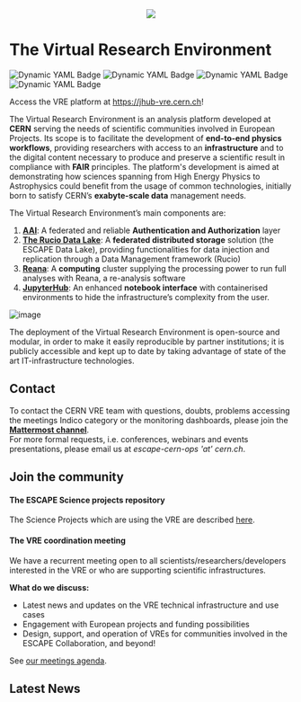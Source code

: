 
<center>
<div class="vre-cern-docs"> 
  <img src="/img/logo-vre-repo.png" /> 
</div>
</center>

# The Virtual Research Environment
![Dynamic YAML Badge](https://img.shields.io/badge/dynamic/yaml?url=https%3A%2F%2Fraw.githubusercontent.com%2Fvre-hub%2Fvre%2Frefs%2Fheads%2Fmain%2Finfrastructure%2Fcluster%2Fflux%2Fjhub%2Fjhub-release.yaml&query=%24.spec.chart.spec.version&label=JupyterHub%20release&color=%23e66a2d)
![Dynamic YAML Badge](https://img.shields.io/badge/dynamic/yaml?url=https%3A%2F%2Fraw.githubusercontent.com%2Fvre-hub%2Fvre%2Frefs%2Fheads%2Fmain%2Finfrastructure%2Fcluster%2Fflux%2Freana%2Freana-release.yaml&query=%24.spec.chart.spec.version&label=Reana%20release&color=%23fd3337)
![Dynamic YAML Badge](https://img.shields.io/badge/dynamic/yaml?url=https%3A%2F%2Fraw.githubusercontent.com%2Fvre-hub%2Fvre%2Frefs%2Fheads%2Fmain%2Finfrastructure%2Fcluster%2Fflux%2Frucio%2Frucio-servers.yaml&query=%24.spec.values.image.tag&label=Rucio%20release&color=%23474986)
![Dynamic YAML Badge](https://img.shields.io/badge/dynamic/yaml?url=https%3A%2F%2Fraw.githubusercontent.com%2Fvre-hub%2Fvre%2Frefs%2Fheads%2Fmain%2Finfrastructure%2Fcluster%2Fflux%2Frucio%2Frucio-servers.yaml&query=%24.spec.chart.spec.version&label=Rucio%20helm%20charts)

Access the VRE platform at https://jhub-vre.cern.ch!

The Virtual Research Environment is an analysis platform developed at **CERN** serving the needs of scientific communities involved in European Projects. 
Its scope is to facilitate the development of **end-to-end physics workflows**, providing researchers with access to an **infrastructure** and to the digital content necessary to produce and preserve a scientific result in compliance with **FAIR** principles. 
The platform's development is aimed at demonstrating how sciences spanning from High Energy Physics to Astrophysics could benefit from the usage of common technologies, initially born to satisfy CERN’s **exabyte-scale data** management needs. 

The Virtual Research Environment’s main components are:


1. **[AAI](/docs/auth)**: A federated and reliable **Authentication and Authorization** layer 
2. **[The Rucio Data Lake](/docs/rucio)**: A **federated distributed storage** solution (the ESCAPE Data Lake), providing functionalities for data injection and replication through a Data Management framework (Rucio) 
3. **[Reana](/docs/reana)**: A **computing** cluster supplying the processing power to run full analyses with Reana, a re-analysis software
4. **[JupyterHub](/docs/notebook)**: An enhanced **notebook interface** with containerised environments to hide the infrastructure’s complexity from the user. 

![image](../../static/img/VRE-diagram.png)

The deployment of the Virtual Research Environment is open-source and modular, in order to make it easily reproducible by partner institutions; it is publicly accessible and kept up to date by taking advantage of state of the art IT-infrastructure technologies.

## Contact
To contact the CERN VRE team with questions, doubts, problems accessing the meetings Indico category or the monitoring dashboards, please join the **[Mattermost channel](https://mattermost.web.cern.ch/signup_user_complete/?id=zqaa9p5fqfd9bnnc64at4b5aye&md=link&sbr=su)**. <br/>
For more formal requests, i.e. conferences, webinars and events presentations, please email us at *escape-cern-ops 'at' cern.ch*. 

## Join the community

#### The ESCAPE Science projects repository
The Science Projects which are using the VRE are described [here](https://escape2020.pages.in2p3.fr/virtual-environment/home/).

#### The VRE coordination meeting
We have a recurrent meeting open to all scientists/researchers/developers interested in the VRE or who are supporting scientific infrastructures.

**What do we discuss:** 
- Latest news and updates on the VRE technical infrastructure and use cases
- Engagement with European projects and funding possibilities
- Design, support, and operation of VREs for communities involved in the ESCAPE Collaboration, and beyond!

See [our meetings agenda](https://indico.cern.ch/category/17065/).

## Latest News
<LatestNews />
